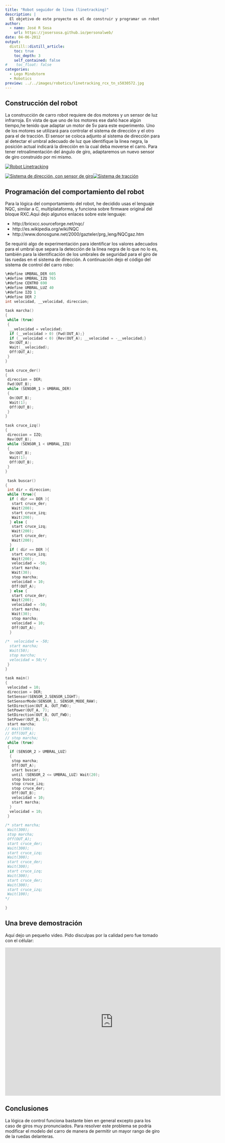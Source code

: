 ```yaml
---
title: "Robot seguidor de línea (linetracking)"
description: |
  El objetivo de este proyecto es el de construir y programar un robot que oriente su movimiento en función de una línea negra dibujada en el piso. Consiste en un problema típico de control, en el cual nos basamos  en las lecturas de un sensor infrarrojo para activar los motores de dirección y de tracción de un pequeño carro robot contruido en Lego y controlado por un bloque RCX 2.0.
author:
  - name: José R Sosa
    url: https://josersosa.github.io/personalweb/
date: 04-06-2012
output:
  distill::distill_article:
    toc: true
    toc_depth: 3
    self_contained: false
#    toc_float: false
categories:
  - Lego Mindstorm
  - Robotics
preview: ../../images/robotics/linetracking_rcx_tn_s5030572.jpg
---
```



## Construcción del robot


La construcción de carro robot requiere de dos motores y un sensor de luz  infrarroja. En vista de que uno de los motores ese dañó hace algún  tiempo,he tenido que adaptar un motor de 5v para este experimento. Uno  de los motores se utilizará para controlar el sistema de dirección y el  otro para el de tracción. El sensor se coloca adjunto al sistema de  dirección para al detectar el umbral adecuado de luz que identifique la  linea negra, la posición actual indicará la dirección en la cual deba  moverse el carro. Para tener retroalimentación del ángulo de giro,  adaptaremos un nuevo sensor de giro construido por mi mismo.

<aside>
[![Robot Linetracking](../../images/robotics/linetracking_rcx_tn_s5030714.jpg)](../../images/robotics/linetracking_rcx_s5030714.jpg)    
</aside>



[![Sistema de dirección, con sensor de giro](../../images/robotics/linetracking_rcx_tn_s5030569.jpg)](../../images/robotics/linetracking_rcx_s5030569.jpg)[![Sistema de tracción](../../images/robotics/linetracking_rcx_tn_s5030570.jpg)](../../images/robotics/linetracking_rcx_s5030570.jpg)

 

## Programación del comportamiento del robot


Para la lógica del comportamiento del robot, he decidido usas el lenguaje  NQC, similar a C, multiplataforma, y funciona sobre firmware original  del bloque RXC.Aquì dejo algunos enlaces sobre este lenguaje:

- http://bricxcc.sourceforge.net/nqc/
- http://es.wikipedia.org/wiki/NQC 
- http://www.donosgune.net/2000/gazteler/prg_leng/NQCgaz.htm 

Se requirió algo de experimentación para identificar los valores adecuados para el umbral que separa la detección de la linea negra de lo que no  lo es, también para la identificación de los umbrales de seguridad para  el giro de las ruedas en el sistema de dirección. A continuación dejo el código del sistema de control del carro robo:

```c
\#define UMBRAL_DER 605 
\#define UMBRAL_IZQ 765 
\#define CENTRO 690 
\#define UMBRAL_LUZ 40 
\#define IZQ 1 
\#define DER 2 
int velocidad, __velocidad, direccion; 
 
task marcha() 
{ 
 while (true) 
 { 
  __velocidad = velocidad; 
  if (__velocidad > 0) {Fwd(OUT_A);} 
  if (__velocidad < 0) {Rev(OUT_A); __velocidad = -__velocidad;} 
  On(OUT_A); 
  Wait(__velocidad); 
  Off(OUT_A); 
 } 
} 
 
task cruce_der() 
{ 
 direccion = DER; 
 Fwd(OUT_B); 
 while (SENSOR_1 > UMBRAL_DER) 
 { 
  On(OUT_B); 
  Wait(1); 
  Off(OUT_B); 
 } 
} 
 
task cruce_izq() 
{ 
 direccion = IZQ; 
 Rev(OUT_B); 
 while (SENSOR_1 < UMBRAL_IZQ) 
 { 
  On(OUT_B); 
  Wait(1); 
  Off(OUT_B); 
 } 
} 
 
 task buscar() 
{ 
 int dir = direccion; 
 while (true){ 
  if ( dir == DER ){ 
   start cruce_der; 
   Wait(200); 
   start cruce_izq; 
   Wait(200); 
  } else { 
   start cruce_izq; 
   Wait(200); 
   start cruce_der; 
   Wait(200); 
  } 
  if ( dir == DER ){ 
   start cruce_izq; 
   Wait(200); 
   velocidad = -50; 
   start marcha; 
   Wait(30); 
   stop marcha; 
   velocidad = 10; 
   Off(OUT_A); 
  } else { 
   start cruce_der; 
   Wait(200); 
   velocidad = -50; 
   start marcha; 
   Wait(30); 
   stop marcha; 
   velocidad = 10; 
   Off(OUT_A); 
  } 
 
/*  velocidad = -50; 
  start marcha; 
  Wait(50); 
  stop marcha; 
  velocidad = 50;*/ 
 } 
} 
 
task main() 
{ 
 velocidad = 10; 
 direccion = DER; 
 SetSensor(SENSOR_2,SENSOR_LIGHT); 
 SetSensorMode(SENSOR_1, SENSOR_MODE_RAW); 
 SetDirection(OUT_A, OUT_FWD); 
 SetPower(OUT_A, 7); 
 SetDirection(OUT_B, OUT_FWD); 
 SetPower(OUT_B, 5); 
 start marcha; 
// Wait(500); 
// Off(OUT_A); 
// stop marcha; 
 while (true) 
 { 
  if (SENSOR_2 > UMBRAL_LUZ) 
  { 
   stop marcha; 
   Off(OUT_A); 
   start buscar; 
   until (SENSOR_2 <= UMBRAL_LUZ) Wait(20); 
   stop buscar; 
   stop cruce_izq; 
   stop cruce_der; 
   Off(OUT_B); 
   velocidad = 10; 
   start marcha; 
  } 
  velocidad = 10; 
 } 
 
/* start marcha; 
 Wait(300); 
 stop marcha; 
 Off(OUT_A); 
 start cruce_der; 
 Wait(300); 
 start cruce_izq; 
 Wait(300); 
 start cruce_der; 
 Wait(300); 
 start cruce_izq; 
 Wait(300); 
 start cruce_der; 
 Wait(300); 
 start cruce_izq; 
 Wait(100); 
*/ 
  
} 

```

 

## Una breve demostración

 

Aquí dejo un pequeño video. Pido disculpas por la calidad pero fue tomado con el célular:

<div class="embed-container">
  <iframe
    src="https://www.youtube.com/embed/ZwReO_9vxR8"
    width="700"
    height="480"
    frameborder="0"
    allowfullscreen="">
  </iframe>
</div>  

 

## Conclusiones

 

La lógica de control funciona bastante bien en general excepto para los  caso de giros muy pronunciados. Para resolver este problema se podría  modificar el modelo del carro de manera de permitir un mayor rango de  giro de la ruedas delanteras. 

 


